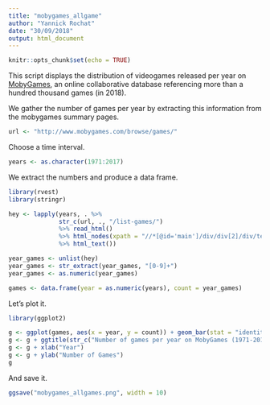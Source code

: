```yaml
---
title: "mobygames_allgame"
author: "Yannick Rochat"
date: "30/09/2018"
output: html_document
---
```


```r
knitr::opts_chunk$set(echo = TRUE)
```

This script displays the distribution of videogames released per year on [MobyGames](mobygames.com), an online collaborative database referencing more than a hundred thousand games (in 2018).

We gather the number of games per year by extracting this information from the mobygames summary pages.

```r

url <- "http://www.mobygames.com/browse/games/"

```

Choose a time interval.

```r

years <- as.character(1971:2017)

```

We extract the numbers and produce a data frame.

```r

library(rvest)
library(stringr)

hey <- lapply(years, . %>% 
              str_c(url, ., "/list-games/") 
              %>% read_html() 
              %>% html_nodes(xpath = "//*[@id='main']/div/div[2]/div/text()[3]")
              %>% html_text())

year_games <- unlist(hey)
year_games <- str_extract(year_games, "[0-9]+")
year_games <- as.numeric(year_games)

games <- data.frame(year = as.numeric(years), count = year_games)

```

Let's plot it.

```r

library(ggplot2)

g <- ggplot(games, aes(x = year, y = count)) + geom_bar(stat = "identity")
g <- g + ggtitle(str_c("Number of games per year on MobyGames (1971-2017). N = ", sum(games$count), " games"))
g <- g + xlab("Year")
g <- g + ylab("Number of Games")
g

```

And save it.

```r

ggsave("mobygames_allgames.png", width = 10)

```
